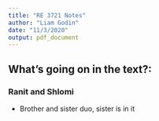 ```yaml
---
title: "RE 3721 Notes"
author: "Liam Godin"
date: "11/3/2020"
output: pdf_document
---
```


## What's going on in the text?:

### Ranit and Shlomi

* Brother and sister duo, sister is in it


## 

